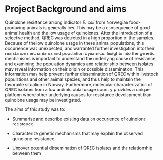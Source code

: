 # Project Background and aims

Quinolone resistance among indicator _E. coli_ from Norwegian food-producing animals is generally low. This may be a consequence of good animal health and the low usage of quinolones. After the introduction of a selective method, QREC was detected in a high proportion of the samples. Because of the low quinolone usage in these animal populations, this occurrence was unexpected, and warranted further investigation into their resistance mechanisms and population dynamics. Insights into the genetic mechanisms is important to understand the underlying cause of resistance, and examining the population dynamics and relationship between isolates may reveal information on their origin or possible dissemination. This information may help prevent further dissemination of QREC within livestock populations and other animal species, and thus help to maintain the favorable situation in Norway. Furthermore, molecular characterization of QREC isolates from a low antimicrobial usage country provides a unique platform where other underlying causes for resistance development than quinolone usage may be investigated.

The aims of this study was to:

- Summarise and describe existing data on occurrence of quinolone resistance

- Characterize genetic mechanisms that may explain the observed quinolone resistance

- Uncover potential dissemination of QREC isolates and the relationship between them

